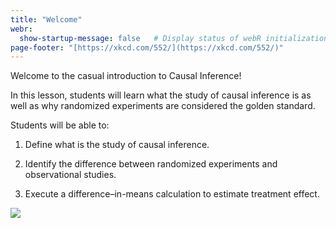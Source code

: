 ```yaml
---
title: "Welcome"
webr:  
  show-startup-message: false   # Display status of webR initialization
page-footer: "[https://xkcd.com/552/](https://xkcd.com/552/)"
---
```


Welcome to the casual introduction to Causal Inference!

In this lesson, students will learn what the study of causal inference is as well as why randomized experiments are considered the golden standard.

Students will be able to:

1.  Define what is the study of causal inference.

2.  Identify the difference between randomized experiments and observational studies.

3.  Execute a difference–in-means calculation to estimate treatment effect.

[![](images/xkcd_causation.png)](https://xkcd.com/552/)
